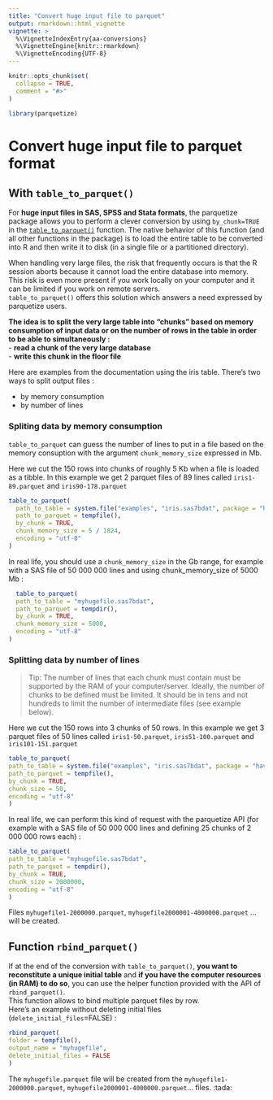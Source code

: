 ```yaml
---
title: "Convert huge input file to parquet"
output: rmarkdown::html_vignette
vignette: >
  %\VignetteIndexEntry{aa-conversions}
  %\VignetteEngine{knitr::rmarkdown}
  %\VignetteEncoding{UTF-8}
---
```


```r
knitr::opts_chunk$set(
  collapse = TRUE,
  comment = "#>"
)
```

```r
library(parquetize)
```

# Convert huge input file to parquet format

## With `table_to_parquet()`

For **huge input files in SAS, SPSS and Stata formats**, the parquetize package allows you to perform a clever conversion by using `by_chunk=TRUE` in the [`table_to_parquet()`](https://ddotta.github.io/parquetize/reference/table_to_parquet.html) function. 
The native behavior of this function (and all other functions in the package) is to load the entire table to be converted into R and then write it to disk (in a single file or a partitioned directory).  

When handling very large files, the risk that frequently occurs is that the R session aborts because it cannot load the entire database into memory.
This risk is even more present if you work locally on your computer and it can be limited if you work on remote servers.  
`table_to_parquet()` offers this solution which answers a need expressed by parquetize users.  

**The idea is to split the very large table into "chunks" based on memory consumption of input data or on the number of rows in the table in order to be able to simultaneously :**  
- **read a chunk of the very large database**  
- **write this chunk in the floor file**

Here are examples from the documentation using the iris table. There's two ways to split output files :

* by memory consumption
* by number of lines

### Spliting data by memory consumption

`table_to_parquet` can guess the number of lines to put in a file based on the
memory consuption with the argument `chunk_memory_size` expressed in Mb.

Here we cut the 150 rows into chunks of roughly 5 Kb when a file is loaded as a
tibble. In this example we get 2 parquet files of 89 lines called
`iris1-89.parquet` and `iris90-178.parquet`

```r
table_to_parquet(
  path_to_table = system.file("examples", "iris.sas7bdat", package = "haven"),
  path_to_parquet = tempfile(),
  by_chunk = TRUE,
  chunk_memory_size = 5 / 1024,
  encoding = "utf-8"
)
```

In real life, you should use a `chunk_memory_size` in the Gb range, for example
with a SAS file of 50 000 000 lines and using chunk_memory_size of 5000 Mb :


```r
  table_to_parquet(
  path_to_table = "myhugefile.sas7bdat",
  path_to_parquet = tempdir(),
  by_chunk = TRUE,
  chunk_memory_size = 5000,
  encoding = "utf-8"
)
```


### Splitting data by number of lines

> Tip: The number of lines that each chunk must contain must be supported by the RAM of your computer/server. Ideally, the number of chunks to be defined must be limited. It should be in tens and not hundreds to limit the number of intermediate files (see example below).  

Here we cut the 150 rows into 3 chunks of 50 rows. In this example we get 3 parquet files of 50 lines called `iris1-50.parquet`, `iris51-100.parquet` and `iris101-151.parquet`

```r
table_to_parquet(
path_to_table = system.file("examples", "iris.sas7bdat", package = "haven"),
path_to_parquet = tempfile(),
by_chunk = TRUE,
chunk_size = 50,
encoding = "utf-8"
)
```

In real life, we can perform this kind of request with the parquetize API (for example with a SAS file of 50 000 000 lines and defining 25 chunks of 2 000 000 rows each) :  


```r
table_to_parquet(
path_to_table = "myhugefile.sas7bdat",
path_to_parquet = tempdir(),
by_chunk = TRUE,
chunk_size = 2000000,
encoding = "utf-8"
)
```

Files `myhugefile1-2000000.parquet`, `myhugefile2000001-4000000.parquet` ... will be created.   

## Function `rbind_parquet()`

If at the end of the conversion with `table_to_parquet()`, **you want to reconstitute a unique initial table** and **if you have the computer resources (in RAM) to do so**, you can use the helper function provided with the API of `rbind_parquet()`.  
This function allows to bind multiple parquet files by row.   
Here's an example without deleting initial files (`delete_initial_files`=FALSE) :    

```r
rbind_parquet(
folder = tempfile(),
output_name = "myhugefile",
delete_initial_files = FALSE
)
```
The `myhugefile.parquet` file will be created from the `myhugefile1-2000000.parquet`, `myhugefile2000001-4000000.parquet`... files. :tada:
